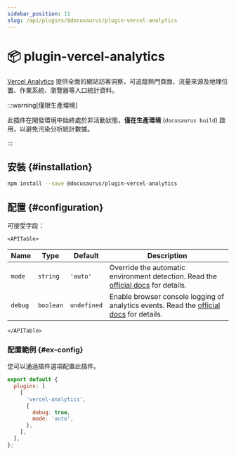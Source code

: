 ```yaml
---
sidebar_position: 11
slug: /api/plugins/@docusaurus/plugin-vercel-analytics
---
```


# 📦 plugin-vercel-analytics


[Vercel Analytics](https://vercel.com/docs/analytics) 提供全面的網站訪客洞察，可追蹤熱門頁面、流量來源及地理位置、作業系統、瀏覽器等人口統計資料。

:::warning[僅限生產環境]

此插件在開發環境中始終處於非活動狀態，**僅在生產環境** (`docusaurus build`) 啟用，以避免污染分析統計數據。

:::

## 安裝 {#installation}

```bash npm2yarn
npm install --save @docusaurus/plugin-vercel-analytics
```

## 配置 {#configuration}

可接受字段：

```mdx-code-block
<APITable>
```

| Name | Type | Default | Description |
| --- | --- | --- | --- |
| `mode` | `string` | `'auto'` | Override the automatic environment detection. Read the [official docs](https://vercel.com/docs/analytics/package#mode) for details. |
| `debug` | `boolean` | `undefined` | Enable browser console logging of analytics events. Read the [official docs](https://vercel.com/docs/analytics/package#debug) for details. |

```mdx-code-block
</APITable>
```

### 配置範例 {#ex-config}

您可以通過插件選項配置此插件。

```js title="docusaurus.config.js"
export default {
  plugins: [
    [
      'vercel-analytics',
      {
        debug: true,
        mode: 'auto',
      },
    ],
  ],
};
```